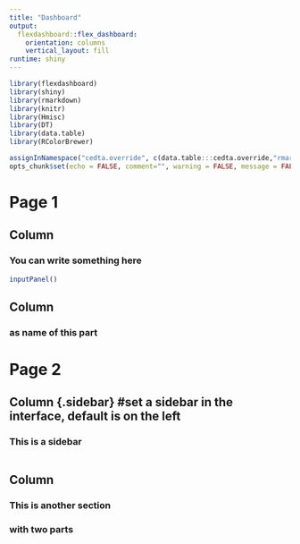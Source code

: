 ```yaml
---
title: "Dashboard"
output: 
  flexdashboard::flex_dashboard:
    orientation: columns
    vertical_layout: fill
runtime: shiny
---
```


```r
library(flexdashboard)
library(shiny)
library(rmarkdown)
library(knitr)
library(Hmisc)
library(DT)
library(data.table)
library(RColorBrewer)

assignInNamespace("cedta.override", c(data.table:::cedta.override,"rmarkdown"), "data.table")
opts_chunk$set(echo = FALSE, comment="", warning = FALSE, message = FALSE, tidy.opts=list(width.cutoff=55), tidy = TRUE)
```

Page 1
=====================================  


Column
-------------------------------------
###  You can write something here
```r
inputPanel()
```

Column
-------------------------------------
### as name of this part





Page 2
=====================================

Column {.sidebar} #set a sidebar in the interface, default is on the left
-------------------------------------
### This is a sidebar
```r
```


Column
-------------------------------------
### This is another section

### with two parts


